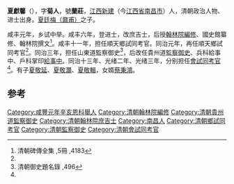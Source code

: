 '''夏獻馨'''（{{bd|1831年||1881年}}），字'''菊人'''，號'''蘭莊'''，[[江西|江西]][[新建|新建]]（今[[江西省|江西省]][[南昌市|南昌市]]）人，清朝政治人物、进士出身。[[夏廷梅（鼐甫）|夏廷梅（鼐甫）]]之子。

咸丰元年，乡试中举。咸丰六年，登进士，改庶吉士，后授[[翰林院編修|翰林院編修]]、國史館纂修、翰林院撰文<ref name="#1">清朝碑傳全集 ,5冊 ,4183</ref>。咸丰十一年，担任順天鄉試同考官。同治元年，再任順天鄉試同考官<ref name="#1"/>。同治三年，担任山東道監察御史<ref>清朝御史題名錄 ,496</ref>，后改任貴州道[[監察御史|監察御史]]、兵科給事中、戶科掌印[[給事中|給事中]]。同治十三年、光绪二年、光绪三年，分别担任[[會試同考官|會試同考官]]<ref name="#1"/>。有子[[夏敬延|夏敬延]]、[[夏敬灝|夏敬灝]]、[[夏敬輯|夏敬輯]]，女婿[[蔡秉鴻|蔡秉鴻]]。

==参考==
{{reflist}}
{{清朝人物小作品}}
{{咸豐六年丙辰科殿試金榜}}
{{DEFAULTSORT:Xia夏}}
[[Category:咸豐元年辛亥恩科舉人|Category:咸豐元年辛亥恩科舉人]]
[[Category:清朝翰林院編修|Category:清朝翰林院編修]]
[[Category:清朝貴州道監察御史|Category:清朝貴州道監察御史]]
[[Category:清朝翰林院庶吉士|Category:清朝翰林院庶吉士]]
[[Category:南昌人|Category:南昌人]]
[[Category:清朝鄉試同考官|Category:清朝鄉試同考官]]
[[Category:清朝監察御史|Category:清朝監察御史]]
[[Category:清朝會試同考官|Category:清朝會試同考官]]